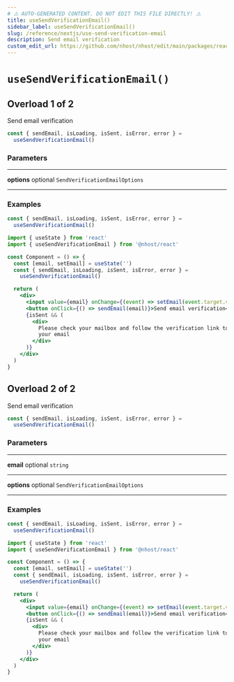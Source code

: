 ```yaml
---
# ⚠️ AUTO-GENERATED CONTENT. DO NOT EDIT THIS FILE DIRECTLY! ⚠️
title: useSendVerificationEmail()
sidebar_label: useSendVerificationEmail()
slug: /reference/nextjs/use-send-verification-email
description: Send email verification
custom_edit_url: https://github.com/nhost/nhost/edit/main/packages/react/src/hooks/user.ts#L547
---
```


# `useSendVerificationEmail()`

## Overload 1 of 2

Send email verification

```js
const { sendEmail, isLoading, isSent, isError, error } =
  useSendVerificationEmail()
```

### Parameters

---

**<span className="parameter-name">options</span>** <span className="optional-status">optional</span> `SendVerificationEmailOptions`

---

### Examples

```js
const { sendEmail, isLoading, isSent, isError, error } =
  useSendVerificationEmail()
```

```jsx
import { useState } from 'react'
import { useSendVerificationEmail } from '@nhost/react'

const Component = () => {
  const [email, setEmail] = useState('')
  const { sendEmail, isLoading, isSent, isError, error } =
    useSendVerificationEmail()

  return (
    <div>
      <input value={email} onChange={(event) => setEmail(event.target.value)} />
      <button onClick={() => sendEmail(email)}>Send email verification</button>
      {isSent && (
        <div>
          Please check your mailbox and follow the verification link to confirm
          your email
        </div>
      )}
    </div>
  )
}
```

## Overload 2 of 2

Send email verification

```js
const { sendEmail, isLoading, isSent, isError, error } =
  useSendVerificationEmail()
```

### Parameters

---

**<span className="parameter-name">email</span>** <span className="optional-status">optional</span> `string`

---

**<span className="parameter-name">options</span>** <span className="optional-status">optional</span> `SendVerificationEmailOptions`

---

### Examples

```js
const { sendEmail, isLoading, isSent, isError, error } =
  useSendVerificationEmail()
```

```jsx
import { useState } from 'react'
import { useSendVerificationEmail } from '@nhost/react'

const Component = () => {
  const [email, setEmail] = useState('')
  const { sendEmail, isLoading, isSent, isError, error } =
    useSendVerificationEmail()

  return (
    <div>
      <input value={email} onChange={(event) => setEmail(event.target.value)} />
      <button onClick={() => sendEmail(email)}>Send email verification</button>
      {isSent && (
        <div>
          Please check your mailbox and follow the verification link to confirm
          your email
        </div>
      )}
    </div>
  )
}
```
